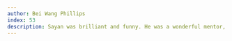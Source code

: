 ```yaml
---
author: Bei Wang Phillips
index: 53
description: Sayan was brilliant and funny. He was a wonderful mentor, colleague, and friend. As I write this, tears well up in my eyes. It has been two weeks since his passing, and I’ve delayed writing this because, in some way, it feels like if I don’t finish this piece, he’s still around—to tell me, “alles ist gut.” I miss him deeply. I met Sayan in 2004, when I began graduate school at Duke and he had just started there as a new assistant professor. I remember a moment after a meeting in his office when he said, “Guns and roses—can you believe that’s the only thing we can’t buy with a Duke purchase card?” Sayan was on my PhD committee and, over the years, became a steadfast mentor and friend, walking with me through many challenging times. Fast forward to 2023—he was one of my hosts in Leipzig during my sabbatical, and I truly enjoyed our conversations about math and everything else. I miss him so much. I miss the times we spent at the Federal. I miss the drinks with him in the Leipzig Marktplatz. I miss his jokes. Dear Sayan, I hope "alles ist gut" in heaven.
---
```

